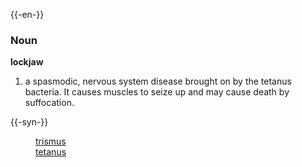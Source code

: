 {{-en-}}

=== Noun ===

'''lockjaw'''

# a spasmodic, nervous system disease brought on by the tetanus bacteria.  It causes muscles to seize up and may cause death by suffocation.

{{-syn-}}
:[[trismus]]
:[[tetanus]]
